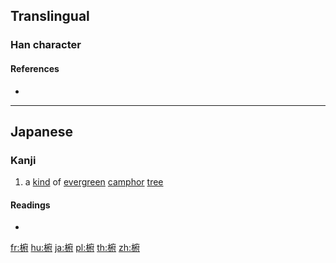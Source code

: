 ==Translingual==

===Han character===
{{Han char|rn=75|rad=木|as=08|sn=12|four=|canj=DIOI|ids=⿰木府}}

====References====
* {{Han ref|kx=0537.131|hdz=21236.131|uh=6928|ud=26920}}

----

==Japanese==

===Kanji===
{{ja-kanji|grade=|rs=木08}}

# a [[kind]] of [[evergreen]] [[camphor]] [[tree]]

====Readings====
* {{ja-readings|on=|kun=[[たふ]] (tafu), [[たぶ]] (tabu)}}

[[fr:椨]]
[[hu:椨]]
[[ja:椨]]
[[pl:椨]]
[[th:椨]]
[[zh:椨]]